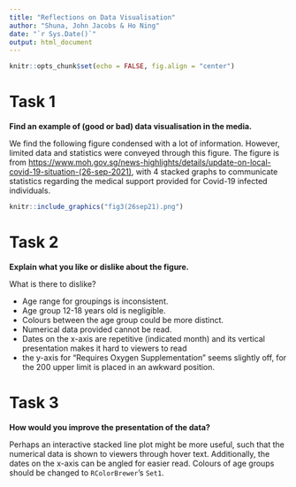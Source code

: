 ```yaml
---
title: "Reflections on Data Visualisation"
author: "Shuna, John Jacobs & Ho Ning"
date: "`r Sys.Date()`"
output: html_document
---
```


```r
knitr::opts_chunk$set(echo = FALSE, fig.align = "center")
```


# Task 1

**Find an example of (good or bad) data visualisation in the media.**

We find the following figure condensed with a lot of information. However, limited data and statistics were conveyed through this figure.
The figure is from <https://www.moh.gov.sg/news-highlights/details/update-on-local-covid-19-situation-(26-sep-2021)>, with 4 stacked graphs to communicate statistics regarding the medical support provided for Covid-19 infected individuals.


```r
knitr::include_graphics("fig3(26sep21).png")
```


# Task 2

**Explain what you like or dislike about the figure.**

What is there to dislike?

- Age range for groupings is inconsistent.
- Age group 12-18 years old is negligible.
- Colours between the age group could be more distinct.
- Numerical data provided cannot be read.
- Dates on the x-axis are repetitive (indicated month) and its vertical presentation makes it hard to viewers to read 
- the y-axis for "Requires Oxygen Supplementation" seems slightly off, for the 200 upper limit is placed in an awkward position.

# Task 3

**How would you improve the presentation of the data?**

Perhaps an interactive stacked line plot might be more useful, such that the numerical data is shown to viewers through hover text. Additionally, the dates on the x-axis can be angled for easier read. Colours of age groups should be changed to `RColorBrewer`'s `Set1`.